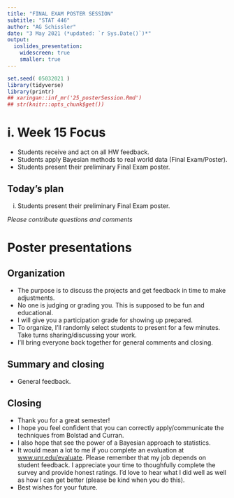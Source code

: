 ```yaml
---
title: "FINAL EXAM POSTER SESSION"
subtitle: "STAT 446"
author: "AG Schissler"
date: "3 May 2021 (*updated: `r Sys.Date()`)*"
output:
  ioslides_presentation:
    widescreen: true
    smaller: true
---
```


```r
set.seed( 05032021 )
library(tidyverse)
library(printr)
## xaringan::inf_mr('25_posterSession.Rmd')
## str(knitr::opts_chunk$get())
```

<!-- open up etext as you go. don't typeset the chapter -->

# i. Week 15 Focus

- Students receive and act on all HW feedback.
- Students apply Bayesian methods to real world data (Final Exam/Poster).
- Students present their preliminary Final Exam poster.

## Today's plan

i. Students present their preliminary Final Exam poster.

*Please contribute questions and comments*

# Poster presentations

## Organization

- The purpose is to discuss the projects and get feedback in time to make adjustments.
- No one is judging or grading you. This is supposed to be fun and educational.
- I will give you a participation grade for showing up prepared.
- To organize, I'll randomly select students to present for a few minutes. Take turns sharing/discussing your work.
- I'll bring everyone back together for general comments and closing.

## Summary and closing

- General feedback.
 
## Closing

- Thank you for a great semester!
- I hope you feel confident that you can correctly apply/communicate the techniques from Bolstad and Curran.
- I also hope that see the power of a Bayesian approach to statistics.
- It would mean a lot to me if you complete an evaluation at [www.unr.edu/evaluate](www.unr.edu/evaluate). Please remember that my job depends on student feedback. I appreciate your time to thoughfully complete the survey and provide honest ratings. I'd love to hear what I did well as well as how I can get better (please be kind when you do this).
- Best wishes for your future.
